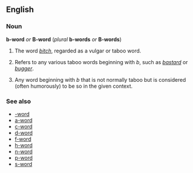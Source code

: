 ==English==
===Noun===
'''b-word''' ''or'' '''B-word''' (''plural'' '''b-words''' ''or'' '''B-words''')

#{{euphemism}} The word ''[[bitch]]'', regarded as a vulgar or taboo word.
#{{euphemism}} Refers to any various taboo words beginning with  ''b'', such as ''[[bastard]]'' or ''[[bugger]]''.
#Any word beginning with ''b'' that is not normally taboo but is considered (often humorously) to be so in the given context.

===See also===
*[[-word]]
*[[a-word]]
*[[c-word]]
*[[d-word]]
*[[f-word]]
*[[h-word]]
*[[n-word]]
*[[p-word]]
*[[s-word]]